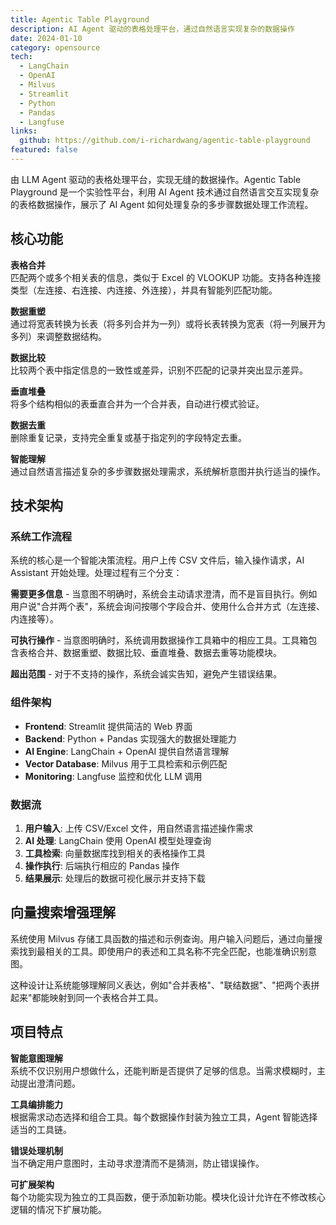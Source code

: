 ```yaml
---
title: Agentic Table Playground
description: AI Agent 驱动的表格处理平台，通过自然语言实现复杂的数据操作
date: 2024-01-10
category: opensource
tech:
  - LangChain
  - OpenAI
  - Milvus
  - Streamlit
  - Python
  - Pandas
  - Langfuse
links:
  github: https://github.com/i-richardwang/agentic-table-playground
featured: false
---
```


由 LLM Agent 驱动的表格处理平台，实现无缝的数据操作。Agentic Table Playground 是一个实验性平台，利用 AI Agent 技术通过自然语言交互实现复杂的表格数据操作，展示了 AI Agent 如何处理复杂的多步骤数据处理工作流程。

## 核心功能

**表格合并**  
匹配两个或多个相关表的信息，类似于 Excel 的 VLOOKUP 功能。支持各种连接类型（左连接、右连接、内连接、外连接），并具有智能列匹配功能。

**数据重塑**  
通过将宽表转换为长表（将多列合并为一列）或将长表转换为宽表（将一列展开为多列）来调整数据结构。

**数据比较**  
比较两个表中指定信息的一致性或差异，识别不匹配的记录并突出显示差异。

**垂直堆叠**  
将多个结构相似的表垂直合并为一个合并表，自动进行模式验证。

**数据去重**  
删除重复记录，支持完全重复或基于指定列的字段特定去重。

**智能理解**  
通过自然语言描述复杂的多步骤数据处理需求，系统解析意图并执行适当的操作。

## 技术架构

### 系统工作流程

系统的核心是一个智能决策流程。用户上传 CSV 文件后，输入操作请求，AI Assistant 开始处理。处理过程有三个分支：

**需要更多信息** - 当意图不明确时，系统会主动请求澄清，而不是盲目执行。例如用户说"合并两个表"，系统会询问按哪个字段合并、使用什么合并方式（左连接、内连接等）。

**可执行操作** - 当意图明确时，系统调用数据操作工具箱中的相应工具。工具箱包含表格合并、数据重塑、数据比较、垂直堆叠、数据去重等功能模块。

**超出范围** - 对于不支持的操作，系统会诚实告知，避免产生错误结果。

### 组件架构

- **Frontend**: Streamlit 提供简洁的 Web 界面
- **Backend**: Python + Pandas 实现强大的数据处理能力
- **AI Engine**: LangChain + OpenAI 提供自然语言理解
- **Vector Database**: Milvus 用于工具检索和示例匹配
- **Monitoring**: Langfuse 监控和优化 LLM 调用

### 数据流

1. **用户输入**: 上传 CSV/Excel 文件，用自然语言描述操作需求
2. **AI 处理**: LangChain 使用 OpenAI 模型处理查询
3. **工具检索**: 向量数据库找到相关的表格操作工具
4. **操作执行**: 后端执行相应的 Pandas 操作
5. **结果展示**: 处理后的数据可视化展示并支持下载

## 向量搜索增强理解

系统使用 Milvus 存储工具函数的描述和示例查询。用户输入问题后，通过向量搜索找到最相关的工具。即使用户的表述和工具名称不完全匹配，也能准确识别意图。

这种设计让系统能够理解同义表达，例如"合并表格"、"联结数据"、"把两个表拼起来"都能映射到同一个表格合并工具。

## 项目特点

**智能意图理解**  
系统不仅识别用户想做什么，还能判断是否提供了足够的信息。当需求模糊时，主动提出澄清问题。

**工具编排能力**  
根据需求动态选择和组合工具。每个数据操作封装为独立工具，Agent 智能选择适当的工具链。

**错误处理机制**  
当不确定用户意图时，主动寻求澄清而不是猜测，防止错误操作。

**可扩展架构**  
每个功能实现为独立的工具函数，便于添加新功能。模块化设计允许在不修改核心逻辑的情况下扩展功能。
